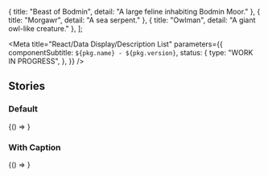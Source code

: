 

  { title: "Beast of Bodmin", detail: "A large feline inhabiting Bodmin Moor." },
  { title: "Morgawr", detail: "A sea serpent." },
  { title: "Owlman", detail: "A giant owl-like creature." },
];

<Meta
  title="React/Data Display/Description List"
  parameters={{
    componentSubtitle: `${pkg.name} - ${pkg.version}`,
    status: {
      type: "WORK IN PROGRESS",
    },
  }}
/>

<Description markdown={readme} />

## Stories

### Default

<Canvas>
  <Story name="Default">{() => <DescriptionList items={items} />}</Story>
</Canvas>

### With Caption

<Canvas>
  <Story name="With Caption">{() => <DescriptionList caption="Caption" items={items} />}</Story>
</Canvas>
